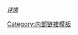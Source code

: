 {{{1}}}<br><span class="noprint" style="font-size:90%; font-style:italic;">[[{{PAGENAME}} – {{{2}}}{{lcfirst:{{{1}}}}}|详情]]</span><noinclude>

[[Category:内部链接模板]]